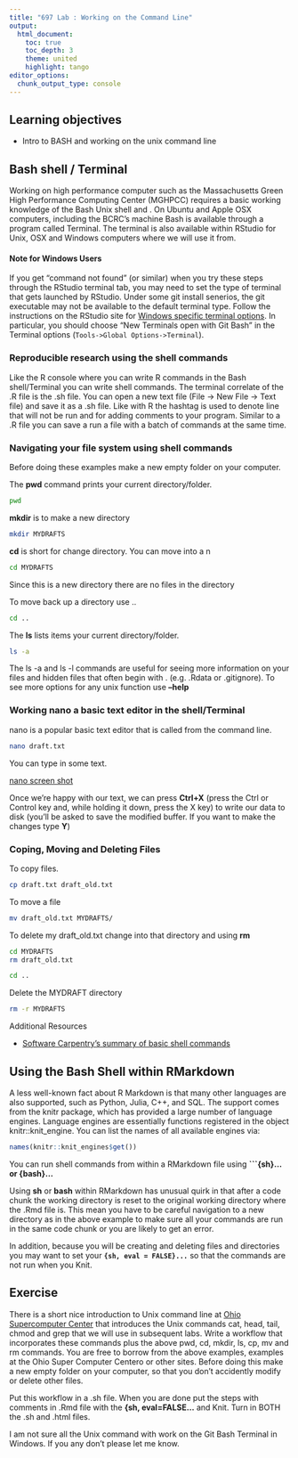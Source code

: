 ```yaml
---
title: "697 Lab : Working on the Command Line"
output:
  html_document:
    toc: true
    toc_depth: 3
    theme: united
    highlight: tango
editor_options: 
  chunk_output_type: console
---
```



## Learning objectives

* Intro to BASH and working on the unix command line 

## Bash shell / Terminal

Working on high performance computer such as the Massachusetts Green High Performance Computing Center (MGHPCC) requires a basic working knowledge of the Bash Unix shell and . On Ubuntu and Apple OSX computers, including the BCRC's machine Bash is available through a program called Terminal. The terminal is also available within RStudio for Unix, OSX and Windows computers where we will use it from.

#### Note for Windows Users

If you get "command not found" (or similar) when you try these steps through the RStudio terminal tab, you may need to set the type of terminal that gets launched by RStudio. Under some git install senerios, the git executable may not be available to the default terminal type. Follow the instructions on the RStudio site for [Windows specific terminal options](https://support.rstudio.com/hc/en-us/articles/115010737148-Using-the-RStudio-Terminal#appendixe). In particular, you should choose "New Terminals open with Git Bash" in the Terminal options (`Tools->Global Options->Terminal`).

### Reproducible research using the shell commands

Like the R console where you can write R commands in the Bash shell/Terminal you can write shell commands. The terminal correlate of the .R file is the .sh file. You can open a new text file (File -> New File -> Text file) and save it as a .sh file. Like with R the hashtag is used to denote line that will not be run and for adding comments to your program. Similar to a .R file you can save a run a file with a batch of commands at the same time. 

### Navigating your file system using shell commands

Before doing these examples make a new empty folder on your computer.

The __pwd__ command prints your current directory/folder.

```sh
pwd
```

__mkdir__ is to make a new directory 

```sh
mkdir MYDRAFTS
```

__cd__ is short for change directory. You can move into a n

```sh
cd MYDRAFTS
```

Since this is a new directory there are no files in the directory

To move back up a directory use ..

```sh
cd ..
```

The __ls__ lists items your current directory/folder.

```sh
ls -a
```

The ls -a and ls -l commands are useful for seeing more information on your files and hidden files that often begin with . (e.g. .Rdata or .gitignore). To see more options for any unix function use __--help__

### Working nano a basic text editor in the shell/Terminal

nano is a popular basic text editor that is called from the command line. 

```sh
nano draft.txt
```

You can type in some text. 

[nano screen shot](images/nano.png)

Once we’re happy with our text, we can press __Ctrl+X__ (press the Ctrl or Control key and, while holding it down, press the X key) to write our data to disk (you’ll be asked to save the modified buffer. If you want to make the changes type __Y__)

### Coping, Moving and Deleting Files

To copy files. 

```sh
cp draft.txt draft_old.txt
```

To move a file

```sh
mv draft_old.txt MYDRAFTS/
```

To delete my draft_old.txt change into that directory and using __rm__

```sh
cd MYDRAFTS
rm draft_old.txt
```


```sh
cd ..
```

Delete the MYDRAFT directory

```sh
rm -r MYDRAFTS
```

Additional Resources

* [Software Carpentry's summary of basic shell commands](https://swcarpentry.github.io/shell-novice/reference/)

## Using the Bash Shell within RMarkdown

A less well-known fact about R Markdown is that many other languages are also supported, such as Python, Julia, C++, and SQL. The support comes from the knitr package, which has provided a large number of language engines. Language engines are essentially functions registered in the object knitr::knit_engine. You can list the names of all available engines via:

```r
names(knitr::knit_engines$get())
```

You can run shell commands from within a RMarkdown file using __```{sh}... or  {bash}...__ 

Using __sh__ or __bash__ within RMarkdown has unusual quirk in that after a code chunk the working directory is reset to the original working directory where the .Rmd file is.  This mean you have to be careful navigation to a new directory as in the above example to make sure all your commands are run in the same code chunk or you are likely to get an error.  

In addition, because you will be creating and deleting files and directories you may want to set your __```{sh, eval = FALSE}...```__ so that the commands are not run when you Knit.
 
## Exercise

There is a short nice introduction to Unix command line at [Ohio Supercomputer Center](https://www.osc.edu/supercomputing/unix-cmds) that introduces the Unix commands cat, head, tail, chmod and grep that we will use in subsequent labs.  Write a workflow  that incorporates these commands plus the above pwd, cd, mkdir, ls, cp, mv and rm commands. You are free to borrow from the above examples, examples at the Ohio Super Computer Centero or other sites.  Before doing this make a new empty folder on your computer, so that you don't accidently modify or delete other files. 

Put this workflow in a .sh file.  When you are done put the steps with comments in .Rmd file with the __{sh, eval=FALSE...__ and Knit.  Turn in BOTH the .sh and .html files.

I am not sure all the Unix command with work on the Git Bash Terminal in Windows. If you any don't please let me know. 